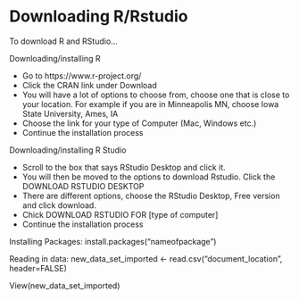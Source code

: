 # Downloading R/Rstudio 

To download R and RStudio...

Downloading/installing R 

- Go to https://www.r-project.org/
- Click the CRAN link under Download
- You will have a lot of options to choose from, choose one that is close to your location. For example if you are in Minneapolis MN, choose Iowa State University, Ames, IA
- Choose the link for your type of Computer (Mac, Windows etc.)
- Continue the installation process


Downloading/installing R Studio

- Scroll to the box that says RStudio Desktop and click it. 
- You will then be moved to the options to download Rstudio. Click the DOWNLOAD RSTUDIO DESKTOP
- There are different options, choose the RStudio Desktop, Free version and click download. 
- Chick DOWNLOAD RSTUDIO FOR [type of computer]
- Continue the installation process

Installing Packages: install.packages("nameofpackage")

Reading in data:
new_data_set_imported <- read.csv("document_location", header=FALSE)

View(new_data_set_imported)
